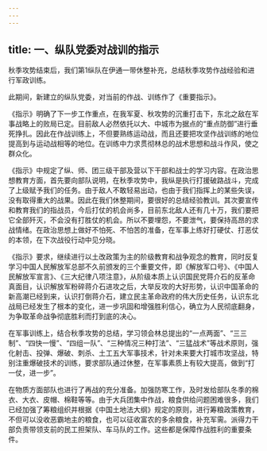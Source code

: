 ```yaml
---
---
---
```

title: 一、纵队党委对战训的指示
---




秋季攻势结束后，我们第1纵队在伊通一带休整补充，总结秋季攻势作战经验和进行军政训练。

此期间，新建立的纵队党委，对当前的作战、训练作了《重要指示》。

《指示》明确了下一步工作重点，在我军夏、秋攻势的沉重打击下，东北之敌在军事战略上的败局已定。目前敌人必然依托以大、中城市为据点的“重点防御”进行垂死挣扎。因此在作战训练上，不但要熟练运动战，而且还要把攻坚作战训练的地位提高到与运动战相等的地位。在训练中力求贯彻林总的战术思想和战斗作风，使之群众化。

《指示》中规定了纵、师、团三级干部及营以下干部和战士的学习内容。在政治思想教育方面，首先要向部队说明，在秋季攻势中，我纵是执行打援破路战斗，完成了上级赋予我们的任务。由于敌人不敢轻易出动，也由于我们指挥上的某些失误，没有取得重大的战果。因此在我们休整期间，要很好的总结经验教训。其次要宣传和教育我们的指战员，今后打仗的机会尚多，目前东北敌人还有几十万，我们要把它全部歼灭，不会没有打胜仗的机会。所以不要埋怨，不要泄气，要保持高昂的求战情绪。在政治思想上做好不怕死、不怕苦的准备，在军事上练好打硬仗、打恶仗的本领，在下次战役行动中见分晓。

《指示》要求，继续进行以土改政策为主的阶级教育和战争观念的教育，同时反复学习中国人民解放军总部不久前颁发的三个重要文件，即《解放军口号》、《中国人民解放军宣言》、《三大纪律八项注意》，从阶级本质上认识国民党蒋介石的反革命真面目，认识解放军粉碎蒋介石进攻之后，大举反攻的大好形势，认识中国革命的新高潮已经到来，认识打倒蒋介石，建立民主革命政府的伟大历史任务，认识东北战局已经发生了根本的变化，进一步巩固和增强胜利信心，确立为人民彻底翻身，为争取革命战争彻底胜利而打到底的决心。

在军事训练上，结合秋季攻势的总结，学习领会林总提出的“一点两面”、“三三制”、“四快一慢”、“四组一队”、“三种情况三种打法”、“三猛战术”等战术原则，强化射击、投弹、爆破、刺杀、土工五大军事技术，针对未来要大打城市攻坚战，特别注重爆破技术的训练，要求部队通过休整，在军事素质上有较大提高，做到“打一仗，进一步”。

在物质方面部队也进行了再战的充分准备。加强防寒工作，及时发给部队冬季的棉衣、大衣、皮帽、棉鞋等等。由于大兵团集中作战，粮食供给问题困难很多，我们已经加强了筹粮组织并根据《中国土地法大纲》规定的原则，进行筹粮政策教育，不但可以没收恶霸地主的粮食，也可以征收富农的多余粮食，补充军需。派得力干部负责带领支前的民工担架队、车马队的工作。这些都是保障作战胜利的重要条件。